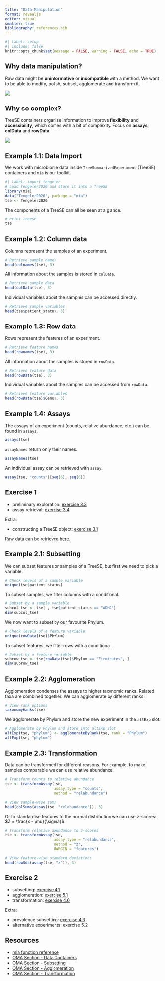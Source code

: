 ```yaml
---
title: "Data Manipulation"
format: revealjs
editor: visual
smaller: true
bibliography: references.bib
---
```


```r
#| label: setup
#| include: false
knitr::opts_chunk$set(message = FALSE, warning = FALSE, echo = TRUE)
```

## Why data manipulation?

Raw data might be **uninformative** or **incompatible** with a method. We want
to be able to modify, polish, subset, agglomerate and transform it.

![](images/paste-27F811B1.png){fig-align="center"}

## Why so complex?

TreeSE containers organise information to improve **flexibility** and
**accessibility**, which comes with a bit of complexity. Focus on **assays**,
**colData** and **rowData**.

![](images/paste-14DB8F76.png){fig-align="center"}

## Example 1.1: Data Import

We work with microbiome data inside `TreeSummarizedExperiment` (TreeSE) containers and `mia` is our toolkit.

```r
#| label: import-tengeler
# Load Tengeler2020 and store it into a TreeSE
library(mia)
data("Tengeler2020", package = "mia")
tse <- Tengeler2020
```

The components of a TreeSE can all be seen at a glance.

```r
# Print TreeSE
tse
```

## Example 1.2: Column data

Columns represent the samples of an experiment.

```r
# Retrieve sample names
head(colnames(tse), 3)
```

All information about the samples is stored in `colData`.

```r
# Retrieve sample data
head(colData(tse), 3)
```

Individual variables about the samples can be accessed directly.

```r
# Retrieve sample variables
head(tse$patient_status, 3)
```

## Example 1.3: Row data

Rows represent the features of an experiment.

```r
# Retrieve feature names
head(rownames(tse), 3)
```

All information about the samples is stored in `rowData`.

```r
# Retrieve feature data
head(rowData(tse), 3)
```

Individual variables about the samples can be accessed from `rowData`.

```r
# Retrieve feature variables
head(rowData(tse)$Genus, 3)
```

## Example 1.4: Assays

The assays of an experiment (counts, relative abundance, etc.) can be found in `assays`.

```r
assays(tse)
```

`assayNames` return only their names.

```r
assayNames(tse)
```

An individual assay can be retrieved with `assay`.

```r
assay(tse, "counts")[seq(6), seq(6)]
```

## Exercise 1

-   preliminary exploration: [exercise 3.3](https://microbiome.github.io/OMA/docs/devel/pages/98_exercises.html#preliminary-exploration){target="_blank"}
-   assay retrieval: [exercise 3.4](https://microbiome.github.io/OMA/docs/devel/pages/98_exercises.html#assay-retrieval){target="_blank"}

Extra:

-   constructing a TreeSE object: [exercise 3.1](https://microbiome.github.io/OMA/docs/devel/pages/98_exercises.html#sec-construct-TreeSE){target="_blank"}

Raw data can be retrieved
[here](https://github.com/microbiome/data){target="_blank"}.

## Example 2.1: Subsetting

We can subset features or samples of a TreeSE, but first we need to pick a variable.

```r
# Check levels of a sample variable
unique(tse$patient_status)
```

To subset samples, we filter columns with a conditional.

```r
# Subset by a sample variable
subcol_tse <- tse[ , tse$patient_status == "ADHD"]
dim(subcol_tse)
```

We now want to subset by our favourite Phylum.

```r
# Check levels of a feature variable
unique(rowData(tse)$Phylum)
```

To subset features, we filter rows with a conditional.

```r
# Subset by a feature variable
subrow_tse <- tse[rowData(tse)$Phylum == "Firmicutes", ]
dim(subrow_tse)
```

## Example 2.2: Agglomeration

Agglomeration condenses the assays to higher taxonomic ranks. Related taxa are combined together. We can agglomerate by different ranks.

```r
# View rank options
taxonomyRanks(tse)
```

We agglomerate by Phylum and store the new experiment in the `altExp` slot.

```r
# Agglomerate by Phylum and store into altExp slot
altExp(tse, "phylum") <- agglomerateByRank(tse, rank = "Phylum")
altExp(tse, "phylum")
```

## Example 2.3: Transformation

Data can be transformed for different reasons. For example, to make samples comparable we can use relative abundance.

```r
# Transform counts to relative abundance
tse <- transformAssay(tse,
                      assay.type = "counts",
                      method = "relabundance")

# View sample-wise sums
head(colSums(assay(tse, "relabundance")), 3)
```

Or to standardise features to the normal distribution we can use z-scores: $Z = \frac{x - \mu}{\sigma}$.

```r
# Transform relative abundance to z-scores
tse <- transformAssay(tse,
                      assay.type = "relabundance",
                      method = "z",
                      MARGIN = "features")

# View feature-wise standard deviations
head(rowSds(assay(tse, "z")), 3)
```

## Exercise 2

-   subsetting: [exercise 4.1](https://microbiome.github.io/OMA/docs/devel/pages/98_exercises.html#subsetting){target="_blank"}
-   agglomeration: [exercise 5.1](https://microbiome.github.io/OMA/docs/devel/pages/98_exercises.html#taxonomic-levels){target="_blank"}
-   transformation: [exercise 4.6](https://microbiome.github.io/OMA/docs/devel/pages/98_exercises.html#assay-transformation){target="_blank"}

Extra:

-   prevalence subsetting: [exercise 4.3](https://microbiome.github.io/OMA/docs/devel/pages/98_exercises.html#prevalent-and-core-taxonomic-features){target="_blank"}
-   alternative experiments: [exercise 5.2](https://microbiome.github.io/OMA/docs/devel/pages/98_exercises.html#alternative-experiments){target="_blank"}

## Resources

-   [mia function reference](https://microbiome.github.io/mia/reference/index.html){target="_blank"}
-   [OMA Section - Data Containers](https://microbiome.github.io/OMA/docs/devel/pages/04_containers.html#data-containers){target="_blank"}
-   [OMA Section - Subsetting](https://microbiome.github.io/OMA/docs/devel/pages/10_manipulation.html#subsetting){target="_blank"}
-   [OMA Section - Agglomeration](https://microbiome.github.io/OMA/docs/devel/pages/11_taxonomic_information.html#sec-data-agglomeration){target="_blank"}
-   [OMA Section - Transformation](https://microbiome.github.io/OMA/docs/devel/pages/11_taxonomic_information.html#sec-assay-transform){target="_blank"}
